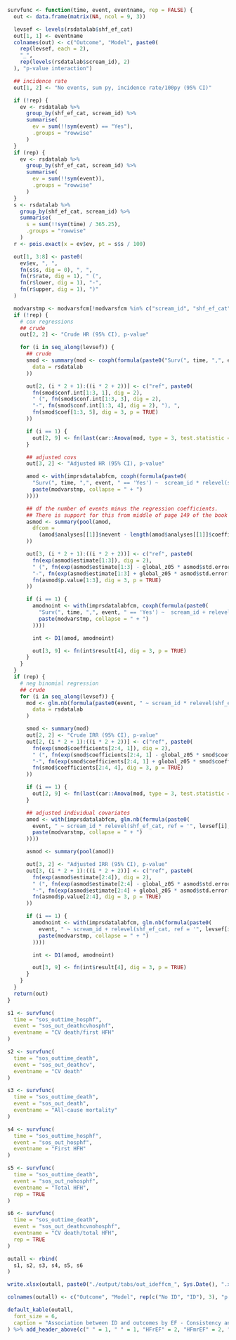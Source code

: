 ```r
survfunc <- function(time, event, eventname, rep = FALSE) {
  out <- data.frame(matrix(NA, ncol = 9, 3))

  levsef <- levels(rsdatalab$shf_ef_cat)
  out[1, 1] <- eventname
  colnames(out) <- c("Outcome", "Model", paste0(
    rep(levsef, each = 2),
    "_",
    rep(levels(rsdatalab$scream_id), 2)
  ), "p-value interaction")

  ## incidence rate
  out[1, 2] <- "No events, sum py, incidence rate/100py (95% CI)"

  if (!rep) {
    ev <- rsdatalab %>%
      group_by(shf_ef_cat, scream_id) %>%
      summarise(
        ev = sum(!!sym(event) == "Yes"),
        .groups = "rowwise"
      )
  }
  if (rep) {
    ev <- rsdatalab %>%
      group_by(shf_ef_cat, scream_id) %>%
      summarise(
        ev = sum(!!sym(event)),
        .groups = "rowwise"
      )
  }
  s <- rsdatalab %>%
    group_by(shf_ef_cat, scream_id) %>%
    summarise(
      s = sum(!!sym(time) / 365.25),
      .groups = "rowwise"
    )
  r <- pois.exact(x = ev$ev, pt = s$s / 100)

  out[1, 3:8] <- paste0(
    ev$ev, ", ",
    fn(s$s, dig = 0), ", ",
    fn(r$rate, dig = 1), " (",
    fn(r$lower, dig = 1), "-",
    fn(r$upper, dig = 1), ")"
  )

  modvarstmp <- modvarsfcm[!modvarsfcm %in% c("scream_id", "shf_ef_cat")]
  if (!rep) {
    # cox regressions
    ## crude
    out[2, 2] <- "Crude HR (95% CI), p-value"

    for (i in seq_along(levsef)) {
      ## crude
      smod <- summary(mod <- coxph(formula(paste0("Surv(", time, ",", event, "=='Yes') ~ scream_id * relevel(shf_ef_cat, ref = '", levsef[i], "')")),
        data = rsdatalab
      ))

      out[2, (i * 2 + 1):((i * 2 + 2))] <- c("ref", paste0(
        fn(smod$conf.int[1:3, 1], dig = 2),
        " (", fn(smod$conf.int[1:3, 3], dig = 2),
        "-", fn(smod$conf.int[1:3, 4], dig = 2), "), ",
        fn(smod$coef[1:3, 5], dig = 3, p = TRUE)
      ))

      if (i == 1) {
        out[2, 9] <- fn(last(car::Anova(mod, type = 3, test.statistic = c("Wald"))$`Pr(>Chisq)`), dig = 3, p = T)
      }

      ## adjusted covs
      out[3, 2] <- "Adjusted HR (95% CI), p-value"

      amod <- with(imprsdatalabfcm, coxph(formula(paste0(
        "Surv(", time, ",", event, " == 'Yes') ~  scream_id * relevel(shf_ef_cat, ref = '", levsef[i], "') +",
        paste(modvarstmp, collapse = " + ")
      ))))

      ## df the number of events minus the regression coefficients.
      ## There is support for this from middle of page 149 of the book by Parmer & Machin (ISBN 0471936405)
      asmod <- summary(pool(amod,
        dfcom =
          (amod$analyses[[1]]$nevent - length(amod$analyses[[1]]$coefficients))
      ))

      out[3, (i * 2 + 1):((i * 2 + 2))] <- c("ref", paste0(
        fn(exp(asmod$estimate[1:3]), dig = 2),
        " (", fn(exp(asmod$estimate[1:3] - global_z05 * asmod$std.error[1:3]), dig = 2),
        "-", fn(exp(asmod$estimate[1:3] + global_z05 * asmod$std.error[1:3]), dig = 2), "), ",
        fn(asmod$p.value[1:3], dig = 3, p = TRUE)
      ))

      if (i == 1) {
        amodnoint <- with(imprsdatalabfcm, coxph(formula(paste0(
          "Surv(", time, ",", event, " == 'Yes') ~  scream_id + relevel(shf_ef_cat, ref = '", levsef[i], "') +",
          paste(modvarstmp, collapse = " + ")
        ))))

        int <- D1(amod, amodnoint)

        out[3, 9] <- fn(int$result[4], dig = 3, p = TRUE)
      }
    }
  }
  if (rep) {
    # neg binomial regression
    ## crude
    for (i in seq_along(levsef)) {
      mod <- glm.nb(formula(paste0(event, " ~ scream_id * relevel(shf_ef_cat, ref = '", levsef[i], "') + offset(log(", time, "))")),
        data = rsdatalab
      )

      smod <- summary(mod)
      out[2, 2] <- "Crude IRR (95% CI), p-value"
      out[2, (i * 2 + 1):((i * 2 + 2))] <- c("ref", paste0(
        fn(exp(smod$coefficients[2:4, 1]), dig = 2),
        " (", fn(exp(smod$coefficients[2:4, 1] - global_z05 * smod$coefficients[2:4, 2]), dig = 2),
        "-", fn(exp(smod$coefficients[2:4, 1] + global_z05 * smod$coefficients[2:4, 2]), dig = 2), "), ",
        fn(smod$coefficients[2:4, 4], dig = 3, p = TRUE)
      ))

      if (i == 1) {
        out[2, 9] <- fn(last(car::Anova(mod, type = 3, test.statistic = "Wald")$`Pr(>Chisq)`), dig = 3, p = TRUE)
      }

      ## adjusted individual covariates
      amod <- with(imprsdatalabfcm, glm.nb(formula(paste0(
        event, " ~ scream_id * relevel(shf_ef_cat, ref = '", levsef[i], "') + offset(log(", time, ")) +",
        paste(modvarstmp, collapse = " + ")
      ))))

      asmod <- summary(pool(amod))

      out[3, 2] <- "Adjusted IRR (95% CI), p-value"
      out[3, (i * 2 + 1):((i * 2 + 2))] <- c("ref", paste0(
        fn(exp(asmod$estimate[2:4]), dig = 2),
        " (", fn(exp(asmod$estimate[2:4] - global_z05 * asmod$std.error[2:4]), dig = 2),
        "-", fn(exp(asmod$estimate[2:4] + global_z05 * asmod$std.error[2:4]), dig = 2), "), ",
        fn(asmod$p.value[2:4], dig = 3, p = TRUE)
      ))

      if (i == 1) {
        amodnoint <- with(imprsdatalabfcm, glm.nb(formula(paste0(
          event, " ~ scream_id + relevel(shf_ef_cat, ref = '", levsef[i], "') + offset(log(", time, ")) +",
          paste(modvarstmp, collapse = " + ")
        ))))

        int <- D1(amod, amodnoint)

        out[3, 9] <- fn(int$result[4], dig = 3, p = TRUE)
      }
    }
  }
  return(out)
}

s1 <- survfunc(
  time = "sos_outtime_hosphf",
  event = "sos_out_deathcvhosphf",
  eventname = "CV death/first HFH"
)

s2 <- survfunc(
  time = "sos_outtime_death",
  event = "sos_out_deathcv",
  eventname = "CV death"
)

s3 <- survfunc(
  time = "sos_outtime_death",
  event = "sos_out_death",
  eventname = "All-cause mortality"
)

s4 <- survfunc(
  time = "sos_outtime_hosphf",
  event = "sos_out_hosphf",
  eventname = "First HFH"
)

s5 <- survfunc(
  time = "sos_outtime_death",
  event = "sos_out_nohosphf",
  eventname = "Total HFH",
  rep = TRUE
)

s6 <- survfunc(
  time = "sos_outtime_death",
  event = "sos_out_deathcvnohosphf",
  eventname = "CV death/total HFH",
  rep = TRUE
)

outall <- rbind(
  s1, s2, s3, s4, s5, s6
)

write.xlsx(outall, paste0("./output/tabs/out_ideffcm_", Sys.Date(), ".xlsx"), rowNames = FALSE, overwrite = TRUE)

colnames(outall) <- c("Outcome", "Model", rep(c("No ID", "ID"), 3), "p interaction")

default_kable(outall,
  font_size = 6,
  caption = "Association between ID and outcomes by EF - Consistency analysis with FCM"
) %>% add_header_above(c(" " = 1, " " = 1, "HFrEF" = 2, "HFmrEF" = 2, "HFpEF" = 2, " " = 1))
```
